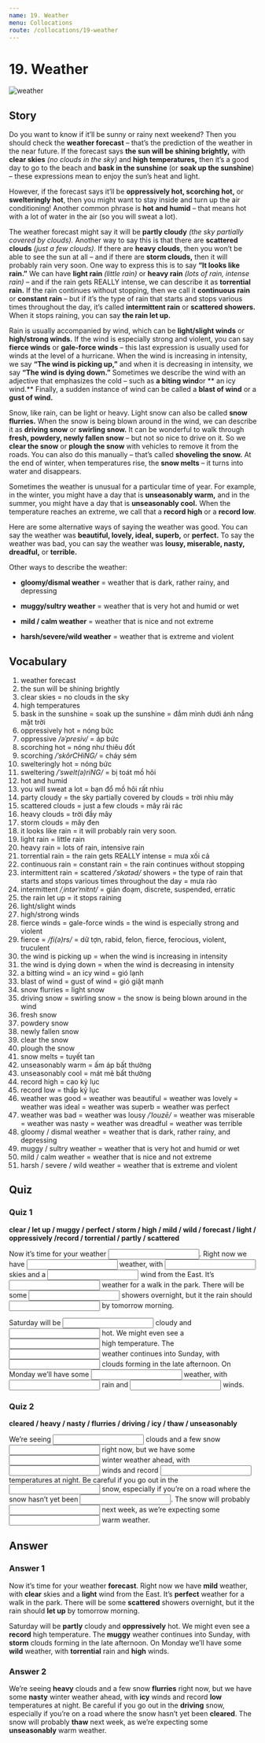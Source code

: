 ```yaml
---
name: 19. Weather
menu: Collocations
route: /collocations/19-weather
---
```



# 19. Weather

<Image src={weatherImg} alt="weather" />

## Story

Do you want to know if it’ll be sunny or rainy next weekend? Then you should check the **weather forecast** – that’s the prediction of the weather in the near future.
If the forecast says **the sun will be shining brightly,** with **clear skies** _(no clouds in the sky)_ and **high temperatures,** then it’s a good day to go to the beach and **bask in the sunshine** (or **soak up the sunshine**) – these expressions mean to enjoy the sun’s heat and light.

However, if the forecast says it’ll be **oppressively hot, scorching hot,** or **swelteringly hot**, then you might want to stay inside and turn up the air conditioning! Another common phrase is **hot and humid** – that means hot with a lot of water in the air (so you will sweat a lot).

The weather forecast might say it will be **partly cloudy** _(the sky partially covered by clouds)._ Another way to say this is that there are **scattered clouds** _(just a few clouds)._ If there are **heavy clouds**, then you won’t be able to see the sun at all – and if there are **storm clouds,** then it will probably rain very soon. One way to express this is to say **“It looks like rain.”**
We can have **light rain** _(little rain)_ or **heavy rain** _(lots of rain, intense rain)_ – and if the rain gets REALLY intense, we can describe it as **torrential rain.** If the rain continues without stopping, then we call it **continuous rain** or **constant rain** – but if it’s the type of rain that starts and stops various times throughout the day, it’s called **intermittent rain** or **scattered showers.** When it stops raining, you can say **the rain let up.**

Rain is usually accompanied by wind, which can be **light/slight winds** or **high/strong winds.** If the wind is especially strong and violent, you can say **fierce winds** or **gale-force winds** – this last expression is usually used for winds at the level of a hurricane. When the wind is increasing in intensity, we say **“The wind is picking up,”** and when it is decreasing in intensity, we say **“The wind is dying down.”**
Sometimes we describe the wind with an adjective that emphasizes the cold – such as **a biting wind**or ** an icy wind.** Finally, a sudden instance of wind can be called a **blast of wind** or a **gust of wind.**

Snow, like rain, can be light or heavy. Light snow can also be called **snow flurries.** When the snow is being blown around in the wind, we can describe it as **driving snow** or **swirling snow.** It can be wonderful to walk through **fresh, powdery, newly fallen snow** – but not so nice to drive on it. So we **clear the snow** or **plough the snow** with vehicles to remove it from the roads. You can also do this manually – that’s called **shoveling the snow.** At the end of winter, when temperatures rise, the **snow melts** – it turns into water and disappears.

Sometimes the weather is unusual for a particular time of year. For example, in the winter, you might have a day that is **unseasonably warm,** and in the summer, you might have a day that is **unseasonably cool.** When the temperature reaches an extreme, we call that a **record high** or a **record low**.

Here are some alternative ways of saying the weather was good. You can say the weather was **beautiful, lovely, ideal, superb,** or **perfect.** To say the weather was bad, you can say the weather was **lousy, miserable, nasty, dreadful,** or **terrible.**

Other ways to describe the weather:

- **gloomy/dismal weather** = weather that is dark, rather rainy, and depressing

- **muggy/sultry weather** = weather that is very hot and humid or wet

- **mild / calm weather** = weather that is nice and not extreme

- **harsh/severe/wild weather** = weather that is extreme and violent

## Vocabulary

1. weather forecast
2. the sun will be shining brightly
3. clear skies = no clouds in the sky
4. high temperatures
5. bask in the sunshine = soak up the sunshine = đắm mình dưới ánh nắng mặt trời
6. oppressively hot = nóng bức
7. oppressive _/əˈpresiv/_ = áp bức
8. scorching hot = nóng như thiêu đốt
9. scorching _/ˈskôrCHiNG/_ = cháy sém
10. swelteringly hot = nóng bức
11. sweltering _/ˈswelt(ə)riNG/_ = bị toát mồ hôi
12. hot and humid
13. you will sweat a lot = bạn đổ mồ hôi rất nhìu
14. party cloudy = the sky partially covered by clouds = trời nhìu mây
15. scattered clouds = just a few clouds = mây rải rác
16. heavy clouds = trời đầy mây
17. storm clouds = mây đen
18. it looks like rain = it will probably rain very soon.
19. light rain = little rain
20. heavy rain = lots of rain, intensive rain
21. torrential rain = the rain gets REALLY intense = mưa xối cả
22. continuous rain = constant rain = the rain continues without stopping
23. intermittent rain = scattered _/ˈskatəd/_ showers = the type of rain that starts and stops various times throughout the day = mưa rào
24. intermittent _/ˌintərˈmitnt/_ = gián đoạm, discrete, suspended, erratic
25. the rain let up = it stops raining
26. light/slight winds
27. high/strong winds
28. fierce winds = gale-force winds = the wind is especially strong and violent
29. fierce = _/fi(ə)rs/_ = dữ tợn, rabid, felon, fierce, ferocious, violent, truculent
30. the wind is picking up = when the wind is increasing in intensity
31. the wind is dying down = when the wind is decreasing in intensity
32. a bitting wind = an icy wind = gió lạnh
33. blast of wind = gust of wind = gió giật mạnh
34. snow flurries = light snow
35. driving snow = swirling snow = the snow is being blown around in the wind
36. fresh snow
37. powdery snow
38. newly fallen snow
39. clear the snow
40. plough the snow
41. snow melts = tuyết tan
42. unseasonably warm = ấm áp bất thường
43. unseasonably cool = mát mẻ bất thường
44. record high = cao kỷ lục
45. record low = thấp kỷ lục
46. weather was good = weather was beautiful = weather was lovely = weather was ideal = weather was superb = weather was perfect
47. weather was bad = weather was lousy _/ˈlouzē/_ = weather was miserable = weather was nasty = weather was dreadful = weather was terrible
48. gloomy / dismal weather = weather that is dark, rather rainy, and depressing
49. muggy / sultry weather = weather that is very hot and humid or wet
50. mild / calm weather = weather that is nice and not extreme
51. harsh / severe / wild weather = weather that is extreme and violent

## Quiz

### Quiz 1

**clear / let up / muggy / perfect / storm / high / mild / wild / forecast / light / oppressively /record / torrential / partly / scattered**

Now it’s time for your weather <input className="input small-input"/>. Right now we have <input className="input small-input"/> weather, with <input className="input small-input"/> skies and a <input className="input small-input"/> wind from the East. It’s <input className="input small-input"/> weather for a walk in the park. There will be some <input className="input small-input"/> showers overnight, but it the rain should <input className="input small-input"/> by tomorrow morning.

Saturday will be <input className="input small-input"/> cloudy and <input className="input small-input"/> hot. We might even see a <input className="input small-input"/> high temperature. The <input className="input small-input"/> weather continues into Sunday, with <input className="input small-input"/> clouds forming in the late afternoon. On Monday we’ll have some <input className="input small-input"/> weather, with <input className="input small-input"/> rain and <input className="input small-input"/> winds.

### Quiz 2

**cleared / heavy / nasty / flurries / driving / icy / thaw / unseasonably**

We’re seeing <input className="input small-input"/> clouds and a few snow <input className="input small-input"/> right now, but we have some <input className="input small-input"/> winter weather ahead, with <input className="input small-input"/> winds and record <input className="input small-input"/> temperatures at night. Be careful if you go out in the <input className="input small-input"/> snow, especially if you’re on a road where the snow hasn’t yet been <input className="input small-input"/>. The snow will probably <input className="input small-input"/> next week, as we’re expecting some <input className="input small-input"/> warm weather.

## Answer

### Answer 1

Now it’s time for your weather **forecast**. Right now we have **mild** weather, with **clear** skies and a **light** wind from the East. It’s **perfect** weather for a walk in the park. There will be some **scattered** showers overnight, but it the rain should **let up** by tomorrow morning.

Saturday will be **partly** cloudy and **oppressively** hot. We might even see a **record** high temperature. The **muggy** weather continues into Sunday, with **storm** clouds forming in the late afternoon. On Monday we’ll have some **wild** weather, with **torrential** rain and **high** winds.

### Answer 2

We’re seeing **heavy** clouds and a few snow **flurries** right now, but we have some **nasty** winter weather ahead, with **icy** winds and record **low** temperatures at night. Be careful if you go out in the **driving** snow, especially if you’re on a road where the snow hasn’t yet been **cleared**. The snow will probably **thaw** next week, as we’re expecting some **unseasonably** warm weather.
